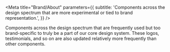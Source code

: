 
<Meta
  title="Brand/About"
  parameters={{
    subtitle:
      'Components across the design spectrum that are more experimental or tied to brand representation.',
  }}
/>

Components across the design spectrum that are frequently used but too brand-specific to truly be a part of our core design system. These logos, testimonials, and so on are also updated relatively more frequently than other components.

<TableOfContents />
